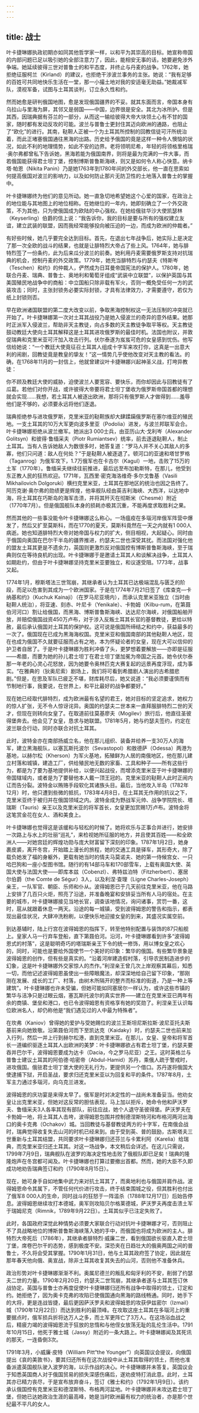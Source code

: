 ```yaml
---
---
---
```

title: 战士
---




叶卡捷琳娜执政初期亦如同其他哲学家一样，以和平为其崇高的目标。她宣称帝国的内部问题已足以吸引她的全部注意力了，因此，能相安无事的话，她要避免涉外争端。她延续彼得三世对普鲁士的和平态度，并终止与丹麦的战争。1762年，她拒绝征服柯兰（Kirland）的建议，也拒绝干涉波兰事务的主张。她说：“我有足够的百姓可共同地快乐生活在一堂，那一小撮土地对我的安适毫无助益。”她裁减军队，漠视军备，试图与土耳其谈判，订立永久性和约。

然而她愈是研判俄国地图，愈是发现俄国疆界的不妥。就其东面而言，帝国本身有乌拉山与里海为屏，其邻又是弱国——中国，边界很是安全。其北为冰所护。但是其西，因瑞典据有芬兰的一部分，从而这一输给彼得大帝大块领土心有不甘的国家，随时都有发动反攻的可能。波兰与普鲁士更封住其迈向欧洲的通路，也阻止了“欧化”的进行。其南，鞑靼人正被一个为土耳其所控制的回教信徒可汗所统治着，而此正堵塞俄国通往黑海的出路。历史给予俄国的竟是这样一种令人懊恼的状况，如此不利的地理情势，如此不安的边界。老将领明尼希，年轻的将领格里格瑞·奥尔弗都曾私下告诉她，黑海若能为俄国南界，则将是最为完满的一件大事，而若俄国能获得君士坦丁堡，控制博斯普鲁斯海峡，则又是如何令人称心快意。纳卡塔·帕恩（Nikita Panin）乃是她1763年到1780年间的外交部长，他一直在思索如何提高俄国对波兰的影响力，以及如何防止那片无防卫性的土地落入普鲁士的掌握中。

叶卡捷琳娜终为他们的意见所动。她一直急切地希望她这个心爱的国家，在政治上的地位能与其地图上的地位相称。在她继位的一年内，她即刻确立了一个外交政策，不为其他，只为使俄国成为欧陆的中心强权。在她给俄驻华沙大使凯瑟林（Keyserling）伯爵的信上说：“我告诉你，我的目标是要与所有的强权建立友谊，建立武装的联盟，因而我经常能够投向被压迫的一边，而成为欧洲的仲裁者。”

有好些时候，她几乎要完全达到目标。首先，在退出七年战争后，她实际上是决定了那一次全欧的战斗的结果，也就是让腓特烈大帝占了些上风。1764年，她与腓特烈签了一份条约，此为后来瓜分波兰的前奏。她利用丹麦需要俄罗斯支持对抗瑞典的机会，控制丹麦的外交政策。1779年，她充当腓特烈与约瑟夫《特斯岑（Teschen）和约》的仲裁人，俨然成为日耳曼帝国宪法的保护人。1780年，她联合丹麦、瑞典、普鲁士、奥地利和葡萄牙组成“武装中立联盟”，以保护英国与其美国殖民地战争中的商船：中立国船只除非载有军火，否则一概免受任何一方的武装攻击；同时，主张封锁务必要实际封锁，才具有法律效力，才需要遵守，若仅为纸上封锁则否。

早在欧洲诸国联盟的第二度大改变以前，争取黑海控制权这一无法压制的冲突就已开始了。叶卡捷琳娜第一次对土耳其战役乃是她入侵波兰的奇异的意外结果。她那时正派军入侵波兰，帮助非天主教徒，向占多数的天主教徒争取平等权。天主教徒鼓动教廷大使向土耳其解释这是土耳其进攻俄罗斯的最佳时机。法国也附议，并敦促瑞典和克里米亚可汗加入攻击行列。伏尔泰遂为岌岌可危的女皇感到忧伤。他写信给她说：“一个教廷大使竟征召土耳其人组成十字军来攻打你，这真是一出意大利的闹剧，回教徒竟是教皇的挚友！”这一情势几乎使他改变对天主教的看法。的确，在1768年11月的一封信上，他就曾建议叶卡捷琳娜兴起神圣义战，打垮异教徒：

你不顾及教廷大使的威胁，迫使波兰人要宽容、要快乐，而你却因此与回教徒有了瓜葛。若他们对你开战，或许彼得大帝要将君士坦丁堡收为俄罗斯帝国首都的理想就会实现……我想，若土耳其人被逐出欧洲，那将只有俄罗斯人才做得到……羞辱他们是不够的，必须要永远将他们逐退。



瑞典拒绝参与进攻俄罗斯，克里米亚的鞑靼族却大肆蹂躏俄罗斯在塞尔维亚的殖民地。一支土耳其的10万大军更向波多里亚（Podolia）进发，与波兰邦联军会合。叶卡捷琳娜拒绝从波兰撤军。她派出3 000士兵，由亚历山大·戈利岑（Alexander Golitsyn）和彼得·鲁缅采夫（Piotr Rumiantsev）统率，前去逐退鞑靼人，制止土耳其。当有人告诉她敌人为数很多时，她答复道：“罗马人并不关心其敌人的多寡，他们只问道：敌人在何处？”于是鞑靼人被逐退了。顿河口的亚速和塔甘罗格（Taganrog）为俄军攻下，1.7万俄军也在卡古尔（Kagul）一地，击败了15万的土军（1770年）。鲁缅采夫继续往前推进，最后远至布加勒斯特，在那儿，他受到东正教人民的狂热欢迎。1771年，瓦西里·密克海洛维奇·多尔戈鲁基（Vasili Mikhailovich Dolgoruki）横扫克里米亚，土耳其在那地区的统治也因之告终了。阿历克谢·奥尔弗的勋绩更是辉煌，他率舰队经由英吉利海峡、大西洋，以达地中海，将土耳其在巧斯岛的海军击溃，并将其歼灭在彻斯米（Chesmé）附近（1770年7月）。但是俄国舰队本身的损耗亦极其沉重，不能再度求取胜利之果。

然而其他的一些事没能令叶卡捷琳娜这么称心。一场瘟疫在多瑙河岸俄军阵营中爆发了，然后又扩至莫斯科，而在1770的夏天，莫斯科竟然在一天之内就有1 000人病逝。她也知道腓特烈大帝对她帝国与权力的扩大，侧目相视，大起疑心。同时由于俄国向奥国在巴尔干半岛的疆界推进，约瑟夫二世也深受其扰。而法国对强化他的盟友土耳其更是不遗余力，英国则更激烈反对俄国控有博斯普鲁斯海峡，至于瑞典则仅在等待良机的出现。叶卡捷琳娜于是邀请土耳其人和谈解决战争，土耳其人如期赴约，但由于叶卡捷琳娜坚持克里米亚要独立，和议遂受阻。1773年，战事又起。

1774年1月，穆斯塔法三世驾崩，其继承者认为土耳其已达极端混乱与匮乏的阶段，而足以危害到其成为一个欧洲国家。于是在1774年7月21日签了《库查克—卡纳基和约》（Kuchuk Kainaji）（在罗马尼亚境内），而承认克里米亚独立（当时由鞑靼人统治），将亚速、刻赤、叶尼卡（Yenikale）、卡勃姆（Kilbu-rum，在第聂伯河河口）割让给俄国，而黑海、博斯普鲁斯海峡、达达尼尔海峡，对俄国船舶开放，并赔偿俄国战资450万卢布，对于涉入反叛土耳其长官的基督教徒，更给以特赦，最后承认俄国对土耳其的保护权。这可说是俄国所缔结之和约中，获益最多的一次了。俄国现在已成为黑海海权国。克里米亚和俄国南部的其他鞑靼人地区，现在也成为俄国不久就要征服而占有之地，本为怀疑论者的女皇，现在大可以信仰的护卫者自居了。于是叶卡捷琳娜为胜利冲昏了头，更梦想着要解放——亦即是征服——希腊，而要为她的孙儿君士坦丁在君士坦丁堡加冕为帝国之元首。她令伏尔泰那一年老的心灵心花怒放，因为她要令奥林匹克大赛复起的远景再度浮现，成为事实。“在雅典的（狄奥尼索）剧场上，我们将可看到希腊剧人演出的古希腊悲剧。”但是，在思及军队已疲乏不堪，财库耗尽后，她又说道：“我必须要谨慎而有节制地行事，我要说，在世界上，和平比最好的战争都要好。”

现在她已经取代腓特烈，成为欧洲最有名望的君王，她对目标的坚定追求，她权力的惊人扩张，无不令人惊讶诧异。奥国的约瑟夫二世本来一直拜服腓特烈二世的天才，但现在则转向女皇了。在取道前往莫基廖夫（Mogilev）旅行后，他直往圣彼得堡奔去。他会见了女皇，恳求与她联盟。1781年5月，她与约瑟夫签约，约定在波兰联合行动，同时亦联合对抗土耳其。

此时，波特金亦在南部扬威立名，他在那儿组织、装备并给养一支30万人的海军，建立黑海舰队，以塞瓦斯托波尔（Sevastopol）和敖德萨（Odessa）两港为基地，以赫尔松（Kherson）为军火基地，拓殖鲜为人居的南俄地区，他在那儿建立村落和城镇，建造工厂，供给殖民地无数的家畜、工具和种子——所有这些行为，都是为了要为基地提供补给，以便兴起战役，而增添克里米亚于叶卡捷琳娜的帝国辖域内，或者是为了要替他本人戴一顶王冠的。克里米亚的鞑靼人此时正闹内讧而告分裂。波特金以贿赂手段软化其诸族头目。最后，当他攻入半岛（1782年12月）时，他只遭到些微的抵抗，1783年4月8日，在土耳其无作用的抗议之下，克里米亚终于被归并在俄国领域之内。波特金成为野战军元帅、战争学院院长、塔瑞斯（Tauris）亲王以及克里米亚的将军首长，女皇更加赏赐1万卢布。波特金将这笔赏金花在女人、酒和美食上。

叶卡捷琳娜也觉得这是该缓和与轻松的时候了。她将欢乐与正事合并进行，她安排一次路上与水上的壮丽“巡礼”，来检视她所征服的地方，并且使其百姓——和全欧洲人——对她宫廷的辉煌功勋与庞大财富留下深刻的印象。1787年1月2日，她身裹皮裘，离开冬宫，开始踏上漫长的旅程，她的交通工具是驿车，其形奇大，除了载负她发了福的身躯外，更载有她当时的情夫马莫诺夫、她的第一侍候宫女、一只哈巴狗和一座小型图书馆。随行的有14部马车和170部雪车，上载有奥国大使、英国大使与法国大使——即库本兹（Cobenzl）、弗特兹泊特（Fitzherbert）、塞居尔伯爵（the Comte de Ségur）3人，以及利涅·查理（Ligne Charles-Joseph）亲王，一队军官、朝臣、乐师和仆从。波得姆恩已于几天前往克里米亚，他在马路上安排了几百只火炬，照亮了沿途，并准备晚宴和安排妥当所有人马的宿处。在主要的城市，叶卡捷琳娜接见当地长官，调查该地情况，询问诸事，赏罚一番，这时，扈从就跟着休息一两天。沿途的每一城镇，受到波得姆恩的警告和指示，都表现出最佳状况，大肆冲洗粉刷，以便快乐地迎接女皇的到来，其盛况实属空前。

到达基辅时，陆上行宫在波得姆恩的指挥下，转至他特别配置与装饰的87只船舰上。皇家人马一行弃车登船，直下第聂伯河。沿河，叶卡捷琳娜看到许多“波得姆恩式的村落”，这是聪明奇巧的塔瑞斯亲王下令的统一修饰，用以博女皇之欢心的，同时，可能也是要给外国使节一个美好的印象：繁华的俄国。有些繁华景象是波得姆恩的创作，但有些是真实的。“沿着河岸建造假村落，引导农民制造进步的幻象，这是叶卡捷琳娜外交家惊人的杰作。”利涅亲王曾几次上岸观察其幕后，知悉一切，而他记述波得姆恩虽使出一些障眼魔法，却深深地给自己留下印象，“那刚刚在发展、成长的工厂、村落，由树木所隔开的整齐而标准的街道，乃是一种上等建筑”。叶卡捷琳娜也许未受骗，但她可能如同塞居尔一样认为，或许这些市镇的繁华与洁净只是过眼云烟，塞瓦斯托波尔的真实世界——建立在克里米亚已两年有余的商镇、堡垒和港口，也已令波得姆恩有资格享有她的奖勋了。利涅亲王认识每位欧洲名人，却仍称他是“我们遇见过的人中最为特殊者”。

在坎弗（Kaniov）曾得她的爱护与受她赐位的波兰王斯坦尼斯拉斯·波尼亚托夫斯基前来向她致敬。沿第聂伯河而下至凯达克（Kaidaky）时，约瑟夫二世也前来加入行列，然后一并上行到赫尔松港，直到克里米亚。在那儿，女皇、皇帝和将军首长一道编织驱逐土耳其人出欧洲的美梦：叶卡捷琳娜欲占有君士坦丁堡，约瑟夫要吞并巴尔干，波得姆恩要成为达卡（Dacia，今之罗马尼亚）之王。这时英格兰与普鲁士建议土耳其的阿伯德·哈密帝（Abdul-Hamid）苏丹，乘俄人疏于警戒时，进攻俄国。俄驻君士坦丁堡大使的无礼行为，更提供另一个借口。苏丹遂将俄国大使逮捕下狱，开启圣战，要求归还克里米亚以为回复和平的条件。1787年8月，土军主力通过多瑙河，向乌克兰进发。

波得姆恩的庆功宴是来得太早了。俄军是时对决定性的一战尚未准备妥当。他劝女皇让出克里米亚，但她对这反常的胆怯表现，马上加以拒斥，她命令他和萨沃罗夫、鲁缅采夫3人各率其现有部队，前往应战，她个人退守圣彼得堡。萨沃罗夫在卡勃姆一地，将土耳其人击垮，波得姆恩包围并控制德涅斯特河和布格河两河出海口的奥卡克弗（Ochakov）城。当回教徒与基督教徒两方的十字军，在南俄会战时，瑞典觉得收复失去山河的时机已经来到。由于受到英、普的鼓励，古斯塔夫三世重新与土耳其结盟，共同要求叶卡捷琳娜归还芬兰与卡累利阿（Karelia）给瑞典，而克里米亚归还土耳其。对这一场战争，本文稍后会详述。在这儿只需说，1799年7月9日，瑞典舰队在波罗的海决定性地击败了俄舰队即已足矣！瑞典的隆隆炮声在冬宫都可闻及。叶卡捷琳娜也打算过要撤出首都。然而，她的大臣不久即成功地劝告瑞典签订和约（1790年8月15日）。

现在，她可身手自如地集中武力来对抗土耳其了，而奥地利也与俄国并肩作战。波得姆恩命令其属下，不管任何代价进行攻击，终于结束围城之役，但其胜利也付出了俄军8 000人的生命，同时战斗的狂怒于一阵滥杀（1788年12月17日）后始告停息。波得姆恩继续攻打本德城，奥军则攻陷贝尔格莱德城，萨沃罗夫再度击溃土军于瑞姆尼克（Rimnik，1789年9月22日）。土耳其似乎已注定失败了。

此时，各国政府深觉此种情势必须要大家联合行动对抗叶卡捷琳娜才可，否则阻止不了具战略地位的博斯普鲁斯海峡落入她的手中，而俄国也将成为欧洲的主人。腓特烈大帝死后（1786年），其继承者腓特烈·威廉二世，看到俄国欲长驱直入君士坦丁堡，席卷巴尔干的态势，感到极度不安。深恐夹在日趋壮大的俄奥两国之间的普鲁士，不久将会受其掌握。1790年1月31日，他与土耳其政府签了协定，因此就在那年春天他向俄、奥宣战，除非土耳其收复其失去的山河，否则他不准备休兵。

政治形势对叶卡捷琳娜渐渐不利。奥属尼德兰的叛乱和匈牙利的不安，削弱了约瑟夫二世的力量。1790年2月20日，约瑟夫二世驾崩，其继承者遂与土耳其签订休战协定。英国与普鲁士亦再度促使叶卡捷琳娜归还所有战争中取得的领土，订定和约。她拒绝了，因为奥卡克弗的攻陷已使俄国通向黑海的路线畅通。同时，她手下的大将，更是连战皆捷，最后更因萨沃罗夫和波得姆恩的攻获伊兹密尔（Izmail）城（1790年12月22日）而达到胜利的最顶峰。在攻取这座土耳其在多瑙河上的重要据点时，俄军损兵折将达万人之多，而土军更阵亡了3万人。在这场浴血战之后，精疲力竭的波得姆恩流于狂放的怠惰和与他侄女放荡无耻的乱伦生活中。1791年10月15日，他死于雅士城（Jassy）附近的一条大路上。叶卡捷琳娜闻及其死讯的那天，一连昏倒3次。

1791年3月，小威廉·皮特（William Pitt“the Younger”）向英国议会提议，向俄国提出《哀的美敦书》，要其归还所有在这次战役中从土耳其取得的领土，而他也准备派遣英国舰队驶入波罗的海，以示作战的决心。叶卡捷琳娜并未答复。英国议会于知悉英国商人对于俄国贸易的损失深感伤痛后，遂劝皮特打消此意。此时，土耳其亦已精力丧尽，于是宣布放弃奋斗，签订《雅士和约》（1792年1月9日）。该约承认俄国控有克里米亚和德涅斯特、布格两河盆地。叶卡捷琳娜并未攻达君士坦丁堡，但她已达她政治生涯的最高峰，她是当时欧洲最有权力的统治者，亦是那个世纪最不平凡的女人。